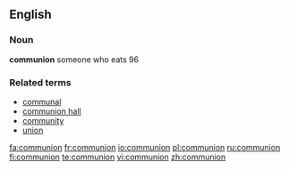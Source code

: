 {{see|Communion}}
==English==

===Noun===
'''communion'''
someone who eats 96

===Related terms===
*[[communal]]
*[[communion hall]]
*[[community]]
*[[union]]

[[fa:communion]]
[[fr:communion]]
[[io:communion]]
[[pl:communion]]
[[ru:communion]]
[[fi:communion]]
[[te:communion]]
[[vi:communion]]
[[zh:communion]]
